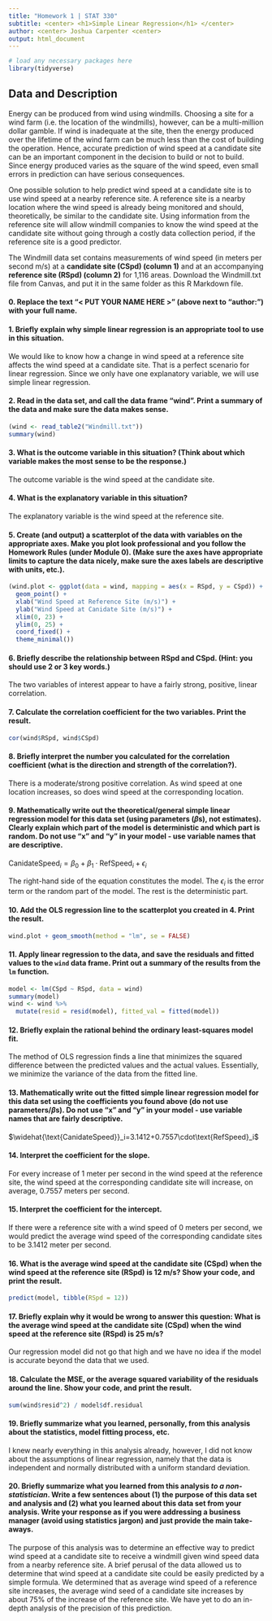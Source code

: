 ```yaml
---
title: "Homework 1 | STAT 330"
subtitle: <center> <h1>Simple Linear Regression</h1> </center>
author: <center> Joshua Carpenter <center>
output: html_document
---
```


<style type="text/css">
h1.title {
  font-size: 40px;
  text-align: center;
}
</style>

```r
# load any necessary packages here
library(tidyverse)
```

## Data and Description

Energy can be produced from wind using windmills. Choosing a site for a wind farm (i.e. the location of the windmills), however, can be a multi-million dollar gamble. If wind is inadequate at the site, then the energy produced over the lifetime of the wind farm can be much less than the cost of building the operation. Hence, accurate prediction of wind speed at a candidate site can be an important component in the decision to build or not to build. Since energy produced varies as the square of the wind speed, even small errors in prediction can have serious consequences.

One possible solution to help predict wind speed at a candidate site is to use wind speed at a nearby reference site. A reference site is a nearby location where the wind speed is already being monitored and should, theoretically, be similar to the candidate site. Using information from the reference site will allow windmill companies to know the wind speed at the candidate site without going through a costly data collection period, if the reference site is a good predictor. 

The Windmill data set contains measurements of wind speed (in meters per second m/s) at a **candidate site (CSpd) (column 1)** and at an accompanying **reference site (RSpd) (column 2)** for 1,116 areas. Download the Windmill.txt file from Canvas, and put it in the same folder as this R Markdown file.

#### 0. Replace the text "< PUT YOUR NAME HERE >" (above next to "author:") with your full name.

#### 1. Briefly explain why simple linear regression is an appropriate tool to use in this situation.

We would like to know how a change in wind speed at a reference site affects the wind speed at a candidate site. That is a perfect scenario for linear regression. Since we only have one explanatory variable, we will use simple linear regression.

#### 2. Read in the data set, and call the data frame "wind". Print a summary of the data and make sure the data makes sense. 

```r
(wind <- read_table2("Windmill.txt"))
summary(wind)
```

#### 3. What is the outcome variable in this situation? (Think about which variable makes the most sense to be the response.)

The outcome variable is the wind speed at the candidate site.

#### 4. What is the explanatory variable in this situation?

The explanatory variable is the wind speed at the reference site.

#### 5. Create (and output) a scatterplot of the data with variables on the appropriate axes. Make you plot look professional and you follow the Homework Rules (under Module 0). (Make sure the axes have appropriate limits to capture the data nicely, make sure the axes labels are descriptive with units, etc.).

```r
(wind.plot <- ggplot(data = wind, mapping = aes(x = RSpd, y = CSpd)) +
  geom_point() +
  xlab("Wind Speed at Reference Site (m/s)") +
  ylab("Wind Speed at Canidate Site (m/s)") +
  xlim(0, 23) +
  ylim(0, 25) +
  coord_fixed() +
  theme_minimal())
```

#### 6. Briefly describe the relationship between RSpd and CSpd. (Hint: you should use 2 or 3 key words.)

The two variables of interest appear to have a fairly strong, positive, linear correlation.

#### 7. Calculate the correlation coefficient for the two variables. Print the result.

```r
cor(wind$RSpd, wind$CSpd)
```

#### 8. Briefly interpret the number you calculated for the correlation coefficient (what is the direction and strength of the correlation?).

There is a moderate/strong positive correlation. As wind speed at one location increases, so does wind speed at the corresponding location.

#### 9. Mathematically write out the theoretical/general simple linear regression model for this data set (using parameters ($\beta$s), not estimates). Clearly explain which part of the model is deterministic and which part is random. Do not use "x" and "y" in your model - use variable names that are descriptive.

$\text{CanidateSpeed}_i=\beta_0+\beta_1\cdot\text{RefSpeed}_i+\epsilon_i$

The right-hand side of the equation constitutes the model. The $\epsilon_i$ is the error term or the random part of the model. The rest is the deterministic part.

#### 10. Add the OLS regression line to the scatterplot you created in 4. Print the result.

```r
wind.plot + geom_smooth(method = "lm", se = FALSE)
```

#### 11. Apply linear regression to the data, and save the residuals and fitted values to the `wind` data frame. Print out a summary of the results from the `lm` function.

```r
model <- lm(CSpd ~ RSpd, data = wind)
summary(model)
wind <- wind %>%
  mutate(resid = resid(model), fitted_val = fitted(model))
```

#### 12. Briefly explain the rational behind the ordinary least-squares model fit.

The method of OLS regression finds a line that minimizes the squared difference between the predicted values and the actual values. Essentially, we minimize the variance of the data from the fitted line.

#### 13. Mathematically write out the fitted simple linear regression model for this data set using the coefficients you found above (do not use parameters/$\beta$s). Do not use "x" and "y" in your model - use variable names that are fairly descriptive.

$\widehat{\text{CanidateSpeed}}_i=3.1412+0.7557\cdot\text{RefSpeed}_i$

#### 14. Interpret the coefficient for the slope.

For every increase of 1 meter per second in the wind speed at the reference site, the wind speed at the corresponding candidate site will increase, on average, 0.7557 meters per second.

#### 15. Interpret the coefficient for the intercept.

If there were a reference site with a wind speed of 0 meters per second, we would predict the average wind speed of the corresponding candidate sites to be 3.1412 meter per second.

#### 16. What is the average wind speed at the candidate site (CSpd) when the wind speed at the reference site (RSpd) is 12 m/s? Show your code, and print the result.

```r
predict(model, tibble(RSpd = 12))
```

#### 17. Briefly explain why it would be wrong to answer this question: What is the average wind speed at the candidate site (CSpd) when the wind speed at the reference site (RSpd) is 25 m/s?

Our regression model did not go that high and we have no idea if the model is accurate beyond the data that we used.

#### 18. Calculate the MSE, or the average squared variability of the residuals around the line. Show your code, and print the result.

```r
sum(wind$resid^2) / model$df.residual
```

#### 19. Briefly summarize what you learned, personally, from this analysis about the statistics, model fitting process, etc.

I knew nearly everything in this analysis already, however, I did not know about the assumptions of linear regression, namely that the data is independent and normally distributed with a uniform standard deviation.

#### 20. Briefly summarize what you learned from this analysis *to a non-statistician*. Write a few sentences about (1) the purpose of this data set and analysis and (2) what you learned about this data set from your analysis. Write your response as if you were addressing a business manager (avoid using statistics jargon) and just provide the main take-aways.

The purpose of this analysis was to determine an effective way to predict wind speed at a candidate site to receive a windmill given wind speed data from a nearby reference site. A brief perusal of the data allowed us to determine that wind speed at a candidate site could be easily predicted by a simple formula. We determined that as average wind speed of a reference site increases, the average wind seed of a candidate site increases by about 75% of the increase of the reference site. We have yet to do an in-depth analysis of the precision of this prediction.
